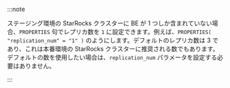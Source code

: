 :::note

ステージング環境の StarRocks クラスターに BE が 1 つしか含まれていない場合、`PROPERTIES` 句でレプリカ数を `1` に設定できます。例えば、`PROPERTIES( "replication_num" = "1" )` のようにします。デフォルトのレプリカ数は 3 であり、これは本番環境の StarRocks クラスターに推奨される数でもあります。デフォルトの数を使用したい場合は、`replication_num` パラメータを設定する必要はありません。

:::